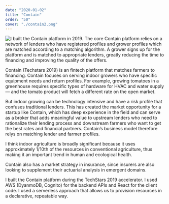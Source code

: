 ```yaml
---
date: "2020-01-02"
title: "Contain"
order: "50"
cover: "./contain2.png"
---
```


![I built the Contain platform in 2019. The core Contain platform relies on a network of lenders who have registered profiles and grower profiles which are matched according to a matching algorithm. A grower signs up for the platform and is matched to appropriate lenders, greatly reducing the time to financing and improving the quality of the offers. ](contain2.png)


Contain (Techstars 2019) is an fintech platform that matches farmers to financing. Contain focuses on serving indoor growers who have specific equipment needs and return profiles. For example, growing tomatoes in a greenhouse requires specific types of hardware for HVAC and water supply — and the tomato product will fetch a different rate on the open market. 

But indoor growing can be technology intensive and have a risk profile that confuses traditional lenders. This has created the market opportunity for a startup like Contain, which has deep experience in the field and can serve as a broker that adds meaningful value to upstream lenders who need to rationalize their lending process and downstream farmers who want to get the best rates and financial partners. Contain’s business model therefore relys on matching lender and farmer profiles. 

I think indoor agriculture is broadly significant because it uses approximately 1/10th of the resources in conventional agriculture, thus making it an important trend in human and ecological health. 

Contain also has a market strategy in insurance, since insurers are also looking to supplement their actuarial analysis in emergent domains.

I built the Contain platform during the TechStars 2019 accelerator. I used AWS (DyanmoDB, Cognito) for the backend APIs and React for the client code. I used a serverless approach that allows us to provision resources in a declarative, repeatable way.
<!-- 
![A concept for Contain spinout product. The Contain team is exploring opportunities for expanding beyond lending and insurance.](contain.png) -->